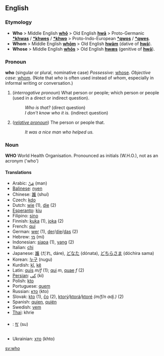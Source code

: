 ==English==
===Etymology===
*'''Who''' > Middle English '''[[whō]]''' > Old English '''[[hwā]]''' > Proto-Germanic '''[[*khwas]]''' / '''[[*khwes]]''' / '''[[*khwo]]''' > Proto-Indo-European '''[[*qwos]]''' / '''[[*qwes]]'''.
*'''Whom''' > Middle English '''[[whōm]]''' > Old English '''[[hwām]]''' (dative of '''[[hwā]]''').
*'''Whose''' > Middle English '''[[whōs]]''' > Old English '''[[hwæs]]''' (genitive of '''[[hwā]]''').

===Pronoun===
'''who''' (singular or plural, nominative case)
''Possessive'': [[whose]].
''Objective case'': [[whom]]. 
(Note that ''who'' is often used instead of ''whom'', especially in informal writing or conversation.)

# (''interrogative pronoun'') What person or people; which person or people (used in a direct or indirect question).
#:''Who is that?'' (direct question)
#:''I don't know who it is.'' (indirect question)
# (''[[relative pronoun]]'') The person or people that.
#:''It was a nice man who helped us.''

===Noun===
'''WHO'''
World Health Organisation. Pronounced as initials (W.H.O.), not as an acronym ('who')

====Translations====
*Arabic: [[من|مَنْ]] (man)
*[[Balinese]]: [[nyen]]
*Chinese: [[誰]] (shuí)
*Czech: [[kdo]]
*Dutch: [[wie]] (1), [[die]] (2)
*[[Esperanto]]: [[kiu]]
*Filipino: [[sino]]
*Finnish: [[kuka]] (1), [[joka]] (2)
*French: [[qui]]
*German: [[wer]] (1), [[der]]/[[die]]/[[das]] (2)
*Hebrew: [[מי]] (mi)
*Indonesian: [[siapa]] (1), [[yang]] (2)
*Italian: [[chi]]
*Japanese: [[誰]] (だれ, dáre), [[どなた]] (dónata), [[どちらさま]] (dóchira sama)
*Korean: [[누구]] (nugu)
*Kurdish: [[kî]], [[kê]]
*Latin: [[quis]] ''m/f'' (1); [[qui]] ''m'', [[quae]] ''f'' (2)
*[[Persian]]: [[كی]] (ki)
*Polish: [[kto]]
*Portuguese: [[quem]]
*Russian: [[кто]] (kto)
*Slovak: [[kto]] (1), [[čo]] (2), [[ktorý]]/[[ktorá]]/[[ktoré]] ''(m/f/n adj.)'' (2)
*Spanish: [[quien]], [[quién]]
*Swedish: [[vem]]
*[[Thai]]: khrie
*{{bo}}: [[སུ་]] (su)
*Ukrainian: [[хто]] (khto)

[[sv:who]]